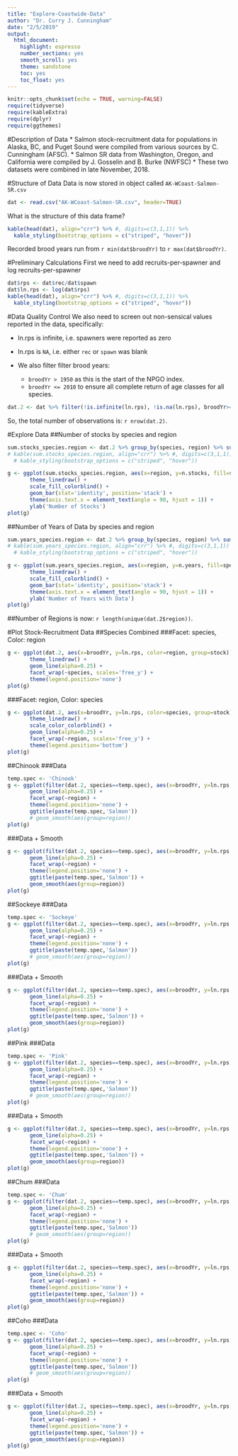 ```yaml
---
title: "Explore-Coastwide-Data"
author: "Dr. Curry J. Cunningham"
date: "2/5/2019"
output:
  html_document:
    highlight: espresso
    number_sections: yes
    smooth_scroll: yes
    theme: sandstone
    toc: yes
    toc_float: yes
---
```


```r
knitr::opts_chunk$set(echo = TRUE, warning=FALSE)
require(tidyverse)
require(kableExtra)
require(dplyr)
require(ggthemes)
```

#Description of Data
* Salmon stock-recruitment data for populations in Alaska, BC, and Puget Sound were compiled from various sources by C. Cunningham (AFSC).
* Salmon SR data from Washington, Oregon, and California were compiled by J. Gosselin and B. Burke (NWFSC) 
* These two datasets were combined in late November, 2018. 

#Structure of Data
Data is now stored in object called  `AK-WCoast-Salmon-SR.csv`
```r
dat <- read.csv("AK-WCoast-Salmon-SR.csv", header=TRUE)
```

What is the structure of this data frame?
```r
kable(head(dat), align="crr") %>% #, digits=c(3,1,1)) %>%
  kable_styling(bootstrap_options = c("striped", "hover"))
```
Recorded brood years run from `r min(dat$broodYr)` to `r max(dat$broodYr)`.

#Preliminary Calculations
First we need to add recruits-per-spawner and log recruits-per-spawner
```r
dat$rps <- dat$rec/dat$spawn
dat$ln.rps <- log(dat$rps)
kable(head(dat), align="crr") %>% #, digits=c(3,1,1)) %>%
  kable_styling(bootstrap_options = c("striped", "hover"))
```

#Data Quality Control
We also need to screen out non-sensical values reported in the data, specifically:

* ln.rps is infinite, i.e. spawners were reported as zero
* ln.rps is `NA`, i.e. either `rec` or `spawn` was blank
* We also filter filter brood years: 

  + `broodYr > 1950` as this is the start of the NPGO index.
  + `broodYr <= 2010` to ensure all complete return of age classes for all species. 

```r
dat.2 <- dat %>% filter(!is.infinite(ln.rps), !is.na(ln.rps), broodYr>=1950, broodYr<=2010)
```

So, the total number of observations is: `r nrow(dat.2)`.

#Explore Data
##Number of stocks by species and region
```r
sum.stocks_species.region <- dat.2 %>% group_by(species, region) %>% summarize('n.stocks'=length(unique(stock)))
# kable(sum.stocks_species.region, align="crr") %>% #, digits=c(3,1,1)) %>%
  # kable_styling(bootstrap_options = c("striped", "hover"))

g <- ggplot(sum.stocks_species.region, aes(x=region, y=n.stocks, fill=species)) +
       theme_linedraw() +
       scale_fill_colorblind() +
       geom_bar(stat='identity', position='stack') +
       theme(axis.text.x = element_text(angle = 90, hjust = 1)) +
       ylab('Number of Stocks')
plot(g)
```

##Number of Years of Data by species and region
```r
sum.years_species.region <- dat.2 %>% group_by(species, region) %>% summarize('n.years'=n())
# kable(sum.years_species.region, align="crr") %>% #, digits=c(3,1,1)) %>%
  # kable_styling(bootstrap_options = c("striped", "hover"))

g <- ggplot(sum.years_species.region, aes(x=region, y=n.years, fill=species)) +
       theme_linedraw() +
       scale_fill_colorblind() +
       geom_bar(stat='identity', position='stack') +
       theme(axis.text.x = element_text(angle = 90, hjust = 1)) +
       ylab('Number of Years with Data')
plot(g)
```

##Number of Regions is now: `r length(unique(dat.2$region))`.

#Plot Stock-Recruitment Data
##Species Combined
###Facet: species, Color: region
```r
g <- ggplot(dat.2, aes(x=broodYr, y=ln.rps, color=region, group=stock)) +
       theme_linedraw() +
       geom_line(alpha=0.25) +
       facet_wrap(~species, scales='free_y') +
       theme(legend.position='none')
plot(g)
```

###Facet: region, Color: species
```r
g <- ggplot(dat.2, aes(x=broodYr, y=ln.rps, color=species, group=stock)) +
       theme_linedraw() +
       scale_color_colorblind() +
       geom_line(alpha=0.25) +
       facet_wrap(~region, scales='free_y') +
       theme(legend.position='bottom')
plot(g)
```

##Chinook
###Data
```r
temp.spec <- 'Chinook'
g <- ggplot(filter(dat.2, species==temp.spec), aes(x=broodYr, y=ln.rps, color=stock, group=factor(stock))) +
       geom_line(alpha=0.25) +
       facet_wrap(~region) +
       theme(legend.position='none') +
       ggtitle(paste(temp.spec,'Salmon'))
       # geom_smooth(aes(group=region))
plot(g)
```

###Data + Smooth
```r
g <- ggplot(filter(dat.2, species==temp.spec), aes(x=broodYr, y=ln.rps, color=region, group=factor(stock))) +
       geom_line(alpha=0.25) +
       facet_wrap(~region) +
       theme(legend.position='none') +
       ggtitle(paste(temp.spec,'Salmon')) +
       geom_smooth(aes(group=region))
plot(g)
```

##Sockeye
###Data
```r
temp.spec <- 'Sockeye'
g <- ggplot(filter(dat.2, species==temp.spec), aes(x=broodYr, y=ln.rps, color=stock, group=factor(stock))) +
       geom_line(alpha=0.25) +
       facet_wrap(~region) +
       theme(legend.position='none') +
       ggtitle(paste(temp.spec,'Salmon'))
       # geom_smooth(aes(group=region))
plot(g)
```

###Data + Smooth
```r
g <- ggplot(filter(dat.2, species==temp.spec), aes(x=broodYr, y=ln.rps, color=region, group=factor(stock))) +
       geom_line(alpha=0.25) +
       facet_wrap(~region) +
       theme(legend.position='none') +
       ggtitle(paste(temp.spec,'Salmon')) +
       geom_smooth(aes(group=region))
plot(g)
```

##Pink
###Data
```r
temp.spec <- 'Pink'
g <- ggplot(filter(dat.2, species==temp.spec), aes(x=broodYr, y=ln.rps, color=stock, group=factor(stock))) +
       geom_line(alpha=0.25) +
       facet_wrap(~region) +
       theme(legend.position='none') +
       ggtitle(paste(temp.spec,'Salmon'))
       # geom_smooth(aes(group=region))
plot(g)
```

###Data + Smooth
```r
g <- ggplot(filter(dat.2, species==temp.spec), aes(x=broodYr, y=ln.rps, color=region, group=factor(stock))) +
       geom_line(alpha=0.25) +
       facet_wrap(~region) +
       theme(legend.position='none') +
       ggtitle(paste(temp.spec,'Salmon')) +
       geom_smooth(aes(group=region))
plot(g)
```

##Chum
###Data
```r
temp.spec <- 'Chum'
g <- ggplot(filter(dat.2, species==temp.spec), aes(x=broodYr, y=ln.rps, color=stock, group=factor(stock))) +
       geom_line(alpha=0.25) +
       facet_wrap(~region) +
       theme(legend.position='none') +
       ggtitle(paste(temp.spec,'Salmon'))
       # geom_smooth(aes(group=region))
plot(g)
```

###Data + Smooth
```r
g <- ggplot(filter(dat.2, species==temp.spec), aes(x=broodYr, y=ln.rps, color=region, group=factor(stock))) +
       geom_line(alpha=0.25) +
       facet_wrap(~region) +
       theme(legend.position='none') +
       ggtitle(paste(temp.spec,'Salmon')) +
       geom_smooth(aes(group=region))
plot(g)
```

##Coho
###Data
```r
temp.spec <- 'Coho'
g <- ggplot(filter(dat.2, species==temp.spec), aes(x=broodYr, y=ln.rps, color=stock, group=factor(stock))) +
       geom_line(alpha=0.25) +
       facet_wrap(~region) +
       theme(legend.position='none') +
       ggtitle(paste(temp.spec,'Salmon'))
       # geom_smooth(aes(group=region))
plot(g)
```

###Data + Smooth
```r
g <- ggplot(filter(dat.2, species==temp.spec), aes(x=broodYr, y=ln.rps, color=region, group=factor(stock))) +
       geom_line(alpha=0.25) +
       facet_wrap(~region) +
       theme(legend.position='none') +
       ggtitle(paste(temp.spec,'Salmon')) +
       geom_smooth(aes(group=region))
plot(g)
```

